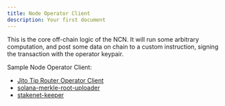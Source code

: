 ```yaml
---
title: Node Operator Client
description: Your first document
---
```


This is the core off-chain logic of the NCN. It will run some arbitrary computation, and post some data on chain to a custom instruction, signing the transaction with the operator keypair.

Sample Node Operator Client:

- [Jito Tip Router Operator Client](https://github.com/jito-foundation/jito-tip-router/tree/master/tip-router-operator-cli)
- [solana-merkle-root-uploader](https://github.com/jito-foundation/jito-solana/blob/837300fa58cb450e041443bafc6e21a7ee8f15b7/tip-distributor/src/bin/merkle-root-uploader.rs)
- [stakenet-keeper](https://github.com/jito-foundation/stakenet/blob/master/keepers/stakenet-keeper/src/main.rs)
